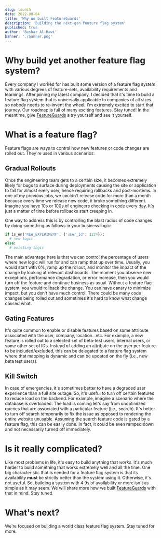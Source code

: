 ```yaml
---
slug: launch
date: 2022-08-04
title: 'Why We built FeatureGuards'
description: 'Building the next-gen feature flag system'
published: true
author: 'Bashar Al-Rawi'
banner: './banner.png'
---
```


# Why build yet another feature flag system?

Every company I worked for has built some version of a feature flag system with various degrees of
feature-sets, availability requirements and learnings. After joining my latest company, I decided
that it's time to build a feature flag system that is universally applicable to companies of all
sizes so nobody needs to re-invent the wheel. I'm extremely excited to start that journey. Our
roadmap is full of many exciting features. Stay tuned! In the meantime, give 
[FeatureGuards](https://www.featureguards.com) a try yourself and see it yourself.


# What is a feature flag?

Feature flags are ways to control how new features or code changes are rolled out. They're used
in various scenarios:


## Gradual Rollouts

Once the engineering team gets to a certain size, it becomes extremely likely for bugs to surface
during deployments causing the site or application to fail for almost every user, hence requiring
rollbacks and post-mortems. In one of my previous jobs, we couldn't release code for more than a
month because every time we release new code, it broke something different. Imagine you have 10s or
100s of engineers checking in code every day. It's just a matter of time before rollbacks start
creeping in.

One way to address this is by controlling the blast radius of code changes by doing something as
follows in your business logic:

```py
if is_on('NEW_EXPERIMENT', {'user_id': 1234}):
  # new logic
else:
  # existing logic
```

The main advantage here is that we can control the percentage of users where new logic will run for
and can ramp that up over time. Usually, you would start with 0%, ramp up the rollout, and monitor
the impact of the change by looking at relevant dashboards. The moment you observe new exceptions,
performance degradation, or error increase, then you would turn off the feature and continue
business as usual. Without a feature flag system, you would rollback the change. You can have
canary to minimize impact, but you don't have much control. There could be many code changes being
rolled out and sometimes it's hard to know what change caused what.

## Gating Features

It's quite common to enable or disable features based on some attribute associated with the user, 
company, location...etc. For example, a new feature is rolled out to a selected set of beta-test 
users, internal users, or some other set of IDs. Instead of adding an attribute on the user per
feature to be included/excluded, this can be delegated to a feature flag system where that mapping
is dynamic and can be updated on the fly (i.e., new beta test users).


## Kill Switch

In case of emergencies, it's sometimes better to have a degraded user experience than a full site
outage. So, it's useful to turn off certain features to reduce load on the backend. For example,
imagine a scenario where the database is overloaded. The load is coming let's say from unoptimized
queries that are associated with a particular feature (i.e., search). It's better to turn off search
temporarily to fix the issue as opposed to rendering the entire website unusable. Assuming the 
search feature code is gated by a feature flag, this can be easily done. In fact, it could be even
ramped down and not necessarily turned off immediately.



# Is it really complicated?

Like most problems in life, it's easy to build anything that *works*. It's much harder to build
something that works extremely well and all the time. One big characteristic that is needed for a
feature flag system is that its availability **must** be strictly better than the system using it.
Otherwise, it's not useful. So, building a system with 4 9s of availability or more isn't as simple
as it may seem. We will share more how we built [FeatureGuards](https://www.featureguards.com) with
that in mind. Stay tuned.

# What's next?

We're focused on building a world class feature flag system. Stay tuned for more.